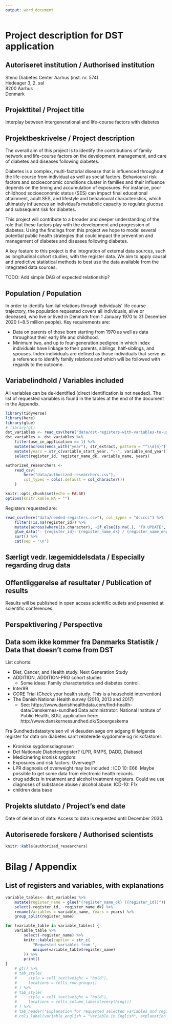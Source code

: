 ```yaml
---
output: word_document
---
```


# Project description for DST application

## Autoriseret institution / Authorised institution

Steno Diabetes Center Aarhus (inst. nr. 574)  
Hedeager 3, 2. sal  
8200 Aarhus  
Denmark  

## Projekttitel / Project title

Interplay between intergenerational and life-course factors with diabetes

## Projektbeskrivelse / Project description

The overall aim of this project is to identify the contributions of family
network and life-course factors on the development,
management, and care of diabetes and diseases following diabetes.

Diabetes is a complex, multi-factorial disease that is influenced
throughout the life-course from individual as well as social factors.
Behavioural risk factors and socioeconomic conditions cluster in families and
their influence depends on the timing and accumulation of exposures. 
For instance, poor childhood socioeconomic status (SES) can impact final 
educational attainment, adult SES, and lifestyle and behavioural
characteristics, which ultimately influences an individual's metabolic capacity
to regulate glucose and subsequent risk for diabetes.

This project will contribute to a broader and deeper understanding of the role
that these factors play with the development and progression of diabetes.
Using the findings from this project we hope to model several potential public
health strategies that could impact the prevention and management of diabetes 
and diseases following diabetes.

A key feature to this project is the integration of external data sources, such
as longitudinal cohort studies, with the register data. We aim to apply causal
and predictive statistical methods to best use the data available from the 
integrated data sources.

TODO: Add simple DAG of expected relationship?

## Population / Population

In order to identify familial relations through individuals’ life course
trajectory, the population requested covers all individuals, alive or deceased,
who live or lived in Denmark from 1 January 1970 to 31 December 2020 (~8.5
million people). Key requirements are:

- Data on parents of those born starting from 1970 as well as data throughout
their early life and childhood.
- Minimum two, and up to four-generation pedigree in which index
individuals have linkage to their parents, siblings, half-siblings, and spouses.
Index individuals are defined as those individuals that serve as a reference to
identify family relations and which will be followed with regards to the
outcome.

## Variabelindhold / Variables included

All variables can be de-identified (direct identification is not needed). The
list of requested variables is found in the tables at the end of the document in 
the Appendix.

<!--
- Personindkomst vs. Indkomster (INDH/INDK)
- Familieindskomst (FAIK)
- Kvalifikationsregistret vs. Uddannelsesoplysninger (UDDA) 
- Vandringer (VNDS)
- Arbejdsklassifikationsmodulet (AKM)
- Sygesikringsregisteret (SYSI, SSSY)
- Lægemiddelregisteret (LMDB)
- Arbejdsplads(er)

Others?

- Imprisonment.
- Børnetilskud og børnefamilieydelse
- Levevilkårsundersøgelsen (SILC)
- Forbrugsundersøgelsen?
- Idræt?
- BARNFORA? (Henvisninger mellem barn og forældre (references between children
and parents)
- FTDB (Fertilitetsdatabasen)
- LPR-Psikiatri (To extract psichiatryc diseases for the prediction model and
family history)
- LABKA
- Landsdækkende kliniske kvalitetsdatabase for screening af diabetisk retinopati
og maculopati (DiaBase): Diabetes definition
- Cancer register (to identify family history)

LPR-Psikiatri,  Diabase (retinopathy and maculopathy screening),  Diabetes register? LABKA?

imprisonment.
Børnetilskud og børnefamilieydelse
Levevilkårsundersøgelsen (SILC)
Forbrugsundersøgelsen?
Idræt?

-->

```r
library(tidyverse)
library(here)
library(glue)
# library(gt)
dst_variables <- read_csv(here("data/dst-registers-with-variables-to-use.csv"))
dst_variables <- dst_variables %>%
    filter(use_in_application == 1) %>% 
    mutate(across(ends_with("year"), str_extract, pattern = "^\\d{4}")) %>% 
    mutate(years = str_c(variable_start_year, "--", variable_end_year)) %>% 
    select(register_id, register_name_dk, variable_name, years)

authorized_researchers <-
    read_csv(
        here("data/authorized-researchers.csv"),
        col_types = cols(.default = col_character())
    )

knitr::opts_chunk$set(echo = FALSE)
options(knitr.kable.NA = "")
```

Registers requested are:

```r
read_csv(here("data/needed-registers.csv"), col_types = "dccccc") %>% 
    filter(!is.na(register_id)) %>% 
    mutate(across(where(is.character), ~if_else(is.na(.), "TO UPDATE", .))) %>% 
    glue_data("- {register_id}: {register_name_dk} / {register_name_english}") %>% 
    sort() %>% 
    cat(sep = "\n")
```

<!-- Please also include information on external data or own survey data if such -->
<!-- data is part of the project. In such cases please include approval from the -->
<!-- Danish Protection Agency. -->

## Særligt vedr. lægemiddelsdata / Especially regarding drug data 

<!--
Only to be filled in if the project is to use drug data. Research projects that
must use data from the Medicines Database must be approved by the Danish Health
and Medicines Authority. The approval process takes place via a contact person
in Forskningsservice. Drug data may only be used for the purpose described in
this project setting. If drug data is to be used for other purposes, a renewed
approval from the Danish Health and Medicines Authority is required.
-->

## Offentliggørelse af resultater / Publication of results

Results will be published in open access scientific outlets and presented at
scientific conferences.

## Perspektivering / Perspective

<!-- A description of what knowledge of societal relevance this study can contribute. -->

## Data som ikke kommer fra Danmarks Statistik / Data that doesn't come from DST

List cohorts:

- Diet, Cancer, and Health study. Next Generation Study
- ADDITION, ADDITION-PRO cohort studies
    - Some ideas: Family characteristics and diabetes control.
- Inter99
- CORE Trial (Check your health study. This is a household intervention)
- The Danish National Health survey (2010, 2013 and 2017)
    - See: https://www.danishhealthdata.com/find-health-data/Danskernes-sundhed Data
    administrator: National Institute of Public Health, SDU, application here:
    http://www.danskernessundhed.dk/Spoergeskema
    
Fra Sundhedsdatastyrelsen vil vi desuden søge om adgang til følgende register
for data om diabetes samt relaterede sygdomme og risikofaktorer:

- Kroniske sygdomsdiagnoser:
- Det Nationale Diabetesregister? (LPR, RMPS, DADD, Diabase)
- Medicinering kronisk sygdom:
- Exposures and risk factors: Overvægt?
- LPR diagnosis of overweight may be included : ICD 10: E66. Maybe possible to
get some data from electronic health records.
- drug addicts in treatment and alcohol treatment registers. Could we use
diagnoses of substance abuse / alcohol abuse: ICD-10: F1x
- children data base

## Projekts slutdato / Project's end date

Date of deletion of data: Access to data is requested until December 2030.

## Autoriserede forskere / Authorised scientists

```r
knitr::kable(authorized_researchers)
```

# Bilag / Appendix

## List of registers and variables, with explanations

```r
variable_tables<- dst_variables %>% 
    mutate(register_name = glue("{register_name_dk} ({register_id})")) %>% 
    select(-register_id, -register_name_dk) %>% 
    rename(Variables = variable_name, Years = years) %>% 
    group_split(register_name) 

for (variable_table in variable_tables) {
    variable_table %>% 
        select(-register_name) %>%  
        knitr::kable(caption = str_c(
            "Requested variables from ",
            unique(variable_table$register_name)
        )) %>% 
        print()
}
    # gt() %>% 
    # tab_style(
    #     style = cell_text(weight = "bold"),
    #     locations = cells_row_groups()
    # ) %>% 
    # tab_style(
    #     style = cell_text(weight = "bold"),
    #     locations = cells_column_labels(everything())
    # ) %>% 
    # tab_header("Explanation for requested selected variables and registers.") %>% 
    # cols_label(variable_english = "Variable in English", explanation = "Explanation")
```
